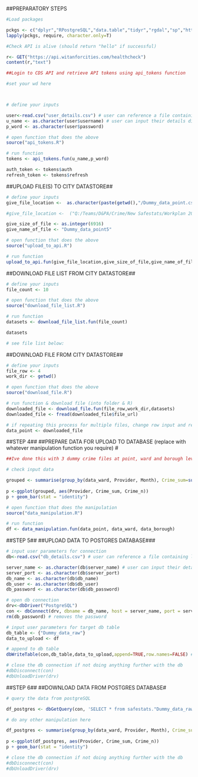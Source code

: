 
##PREPARATORY STEPS

```r

#Load packages

pckgs <- c("dplyr","RPostgreSQL","data.table","tidyr","rgdal","sp","httr","jsonlite","jsonlite","ggplot2","RMySQL")
lapply(pckgs, require, character.only=T)

#Check API is alive (should return "hello" if successful)

r<- GET("https://api.witanforcities.com/healthcheck")
content(r,"text")

##Login to CDS API and retrieve API tokens using api_tokens function

#set your wd here



# define your inputs

user<-read.csv("user_details.csv") # user can reference a file containing log-on details
u_name <- as.character(user$username) # user can input their details directly
p_word <- as.character(user$password)

# open function that does the above
source("api_tokens.R") 

# run function
tokens <- api_tokens.fun(u_name,p_word) 

auth_token <- tokens$auth
refresh_token <- tokens$refresh

```

##UPLOAD FILE(S) TO CITY DATASTORE##

```r

# define your inputs
give_file_location <-  as.character(paste(getwd(),"/Dummy_data_point.csv",sep=""))

#give_file_location <-  ("Q:/Teams/D&PA/Crime/New Safestats/Workplan 2017_18/SafeStats2 development/Workstreams/Infrastructure/Data load testing/Dummy_data_point.csv")

give_size_of_file <- as.integer(6916)
give_name_of_file <- "Dummy_data_point5"

# open function that does the above
source("upload_to_api.R") 

# run function
upload_to_api.fun(give_file_location,give_size_of_file,give_name_of_file) 

```

##DOWNLOAD FILE LIST FROM CITY DATASTORE##

```r

# define your inputs
file_count <- 10

# open function that does the above
source("download_file_list.R")

# run function
datasets <- download_file_list.fun(file_count)

datasets

# see file list below:

```

##DOWNLOAD FILE FROM CITY DATASTORE##

```r

# define your inputs
file_row <- 4
work_dir <- getwd()

# open function that does the above
source("download_file.R")

# run function & download file (into folder & R)
downloaded_file <- download_file.fun(file_row,work_dir,datasets)
downloaded_file <- fread(downloaded_file$file_url)

# if repeating this process for multiple files, change row input and rename 'downloaded_file' below before rerunning:
data_point <- downloaded_file

```

##STEP 4##
##PREPARE DATA FOR UPLOAD TO DATABASE (replace with whatever manipulation function you require) #

```r

##Ive done this with 3 dummy crime files at point, ward and borough levels which I want to append to one another

# check input data

grouped <- summarise(group_by(data_ward, Provider, Month), Crime_sum=sum(CrimeCount), Crime_n=n())
              
p <-ggplot(grouped, aes(Provider, Crime_sum, Crime_n))
p + geom_bar(stat = "identity")

# open function that does the manipulation
source("data_manipulation.R")

# run function
df <- data_manipulation.fun(data_point, data_ward, data_borough)

```


##STEP 5##
##UPLOAD DATA TO POSTGRES DATABASE###

```r

# input user parameters for connection
db<-read.csv("db_details.csv") # user can reference a file containing log-on details

server_name <- as.character(db$server_name) # user can input their details directly
server_port <- as.character(db$server_port)
db_name <- as.character(db$db_name)
db_user <- as.character(db$db_user)
db_password <- as.character(db$db_password)

# open db connection 
drv<-dbDriver("PostgreSQL")
con <- dbConnect(drv, dbname = db_name, host = server_name, port = server_port, user = db_user, password = db_password)
rm(db_password) # removes the password

# input user parameters for target db table
db_table <- {"Dummy_data_raw"}
data_to_upload <- df

# append to db table
dbWriteTable(con,db_table,data_to_upload,append=TRUE,row.names=FALSE) # write table to db (check overwrite/append)

# close the db connection if not doing anything further with the db
#dbDisconnect(con)
#dbUnloadDriver(drv)

```


##STEP 6##
##DOWNLOAD DATA FROM POSTGRES DATABASE#

```r
# query the data from postgreSQL 

df_postgres <- dbGetQuery(con, 'SELECT * from safestats."Dummy_data_raw"')

# do any other manipulation here

df_postgres <- summarise(group_by(data_ward, Provider, Month), Crime_sum=sum(CrimeCount), Crime_n=n())
              
p <-ggplot(df_postgres, aes(Provider, Crime_sum, Crime_n))
p + geom_bar(stat = "identity")

# close the db connection if not doing anything further with the db
#dbDisconnect(con)
#dbUnloadDriver(drv)

```